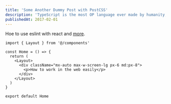 ```yaml
---
title: 'Some Another Dummy Post with PostCSS'
description: 'TypeScript is the most OP language ever made by humanity, that it feels JavaScript is gone worser with time, let fix it.'
publishedAt: 2017-02-01
---
```


Hoe to use eslint with react and [more](https://google.com).

```tsx title="index.tsx"
import { Layout } from '@/components'

const Home = () => {
  return (
    <Layout>
      <div className="mx-auto max-w-screen-lg px-6 md:px-8">
        <p>How to work in the web easily</p>
      </div>
    </Layout>
  )
}

export default Home
```
